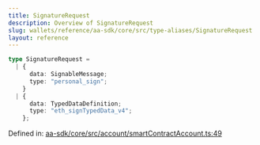 ```yaml
---
title: SignatureRequest
description: Overview of SignatureRequest
slug: wallets/reference/aa-sdk/core/src/type-aliases/SignatureRequest
layout: reference
---
```


```ts
type SignatureRequest =
  | {
      data: SignableMessage;
      type: "personal_sign";
    }
  | {
      data: TypedDataDefinition;
      type: "eth_signTypedData_v4";
    };
```

Defined in: [aa-sdk/core/src/account/smartContractAccount.ts:49](https://github.com/alchemyplatform/aa-sdk/blob/5b9429f0f16dcd4ff822527b8de589e19e88faa7/aa-sdk/core/src/account/smartContractAccount.ts#L49)
